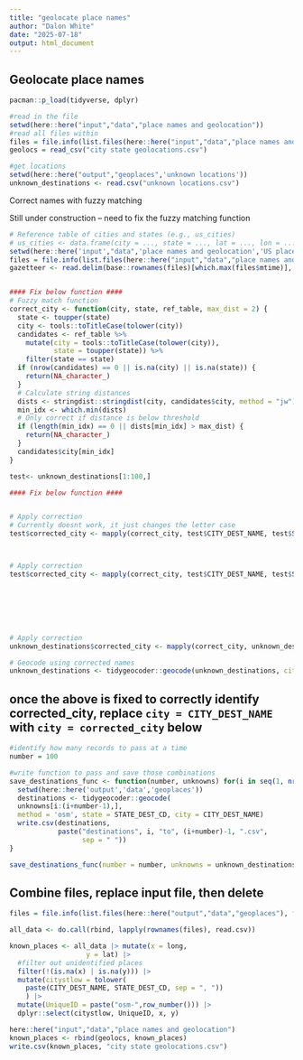 ```yaml
---
title: "geolocate place names"
author: "Dalon White"
date: "2025-07-18"
output: html_document
---
```

## Geolocate place names

```r
pacman::p_load(tidyverse, dplyr)
```

```r
#read in the file
setwd(here::here("input","data","place names and geolocation"))
#read all files within
files = file.info(list.files(here::here("input","data","place names and geolocation"), full.names = T))
geolocs = read_csv("city state geolocations.csv")
```


```r

#get locations
setwd(here::here("output","geoplaces",'unknown locations'))
unknown_destinations <- read.csv("unknown locations.csv") 

```

Correct names with fuzzy matching

Still under construction -- need to fix the fuzzy matching function
```r

# Reference table of cities and states (e.g., us_cities)
# us_cities <- data.frame(city = ..., state = ..., lat = ..., lon = ...)
setwd(here::here('input',"data",'place names and geolocation','US places'))
files = file.info(list.files(here::here("input","data","place names and geolocation",'US places'), full.names = T))
gazetteer <- read.delim(base::rownames(files)[which.max(files$mtime)], sep = "\t", header = TRUE)


#### Fix below function ####
# Fuzzy match function
correct_city <- function(city, state, ref_table, max_dist = 2) {
  state <- toupper(state)
  city <- tools::toTitleCase(tolower(city))
  candidates <- ref_table %>%
    mutate(city = tools::toTitleCase(tolower(city)),
           state = toupper(state)) %>%
    filter(state == state)
  if (nrow(candidates) == 0 || is.na(city) || is.na(state)) {
    return(NA_character_)
  }
  # Calculate string distances
  dists <- stringdist::stringdist(city, candidates$city, method = "jw")
  min_idx <- which.min(dists)
  # Only correct if distance is below threshold
  if (length(min_idx) == 0 || dists[min_idx] > max_dist) {
    return(NA_character_)
  }
  candidates$city[min_idx]
}

test<- unknown_destinations[1:100,]

#### Fix below function ####


# Apply correction
# Currently doesnt work, it just changes the letter case
test$corrected_city <- mapply(correct_city, test$CITY_DEST_NAME, test$STATE_DEST_CD, MoreArgs = list(ref_table = gazetteer, max_dist = 0.2))



# Apply correction
test$corrected_city <- mapply(correct_city, test$CITY_DEST_NAME, test$STATE_DEST_CD, MoreArgs = list(ref_table = gazetteer))







# Apply correction
unknown_destinations$corrected_city <- mapply(correct_city, unknown_destinations$CITY_DEST_NAME, unknown_destinations$STATE_DEST_CD, MoreArgs = list(ref_table = gazetteer))

# Geocode using corrected names
unknown_destinations <- tidygeocoder::geocode(unknown_destinations, city = corrected_city, state = state, method = "osm")
```

## once the above is fixed to correctly identify corrected_city, replace `city = CITY_DEST_NAME` with `city = corrected_city` below

```r

#identify how many records to pass at a time
number = 100

#write function to pass and save those combinations
save_destinations_func <- function(number, unknowns) for(i in seq(1, nrow(unknowns), by=number)) {
  setwd(here::here('output','data','geoplaces'))
  destinations <- tidygeocoder::geocode(
  unknowns[i:(i+number-1),],
  method = 'osm', state = STATE_DEST_CD, city = CITY_DEST_NAME)
  write.csv(destinations,
            paste("destinations", i, "to", (i+number)-1, ".csv",
                  sep = " "))
}

save_destinations_func(number = number, unknowns = unknown_destinations)
```



## Combine files, replace input file, then delete

```r

files = file.info(list.files(here::here("output","data","geoplaces"), full.names = T))

all_data <- do.call(rbind, lapply(rownames(files), read.csv))

known_places <- all_data |> mutate(x = long,
                   y = lat) |> 
  #filter out unidentified places
  filter(!(is.na(x) | is.na(y))) |> 
  mutate(citystlow = tolower(
    paste(CITY_DEST_NAME, STATE_DEST_CD, sep = ", "))
    ) |> 
  mutate(UniqueID = paste("osm-",row_number())) |> 
  dplyr::select(citystlow, UniqueID, x, y)

here::here("input","data","place names and geolocation")
known_places <- rbind(geolocs, known_places)
write.csv(known_places, "city state geolocations.csv")

```
